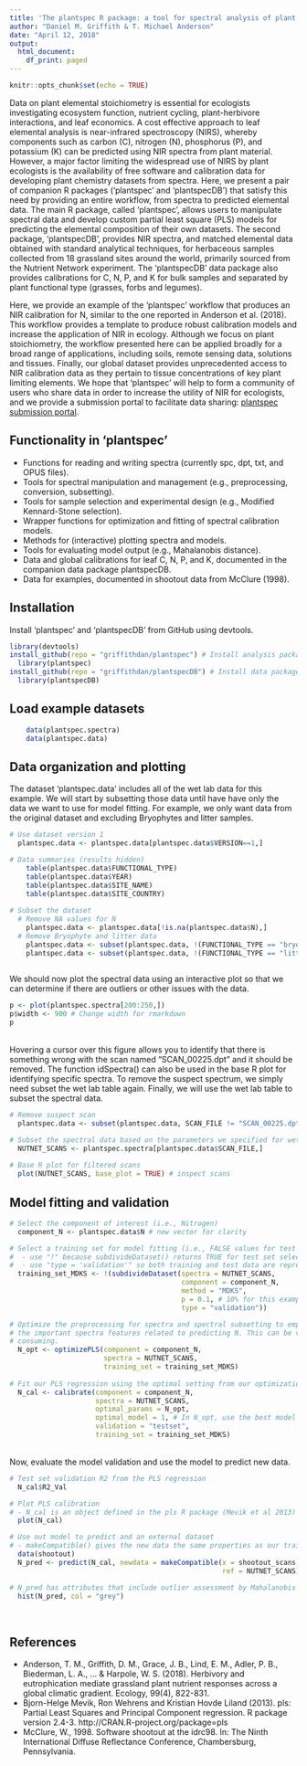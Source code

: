 ```yaml
---
title: 'The plantspec R package: a tool for spectral analysis of plant stoichiometry'
author: "Daniel M. Griffith & T. Michael Anderson"
date: "April 12, 2018"
output:
  html_document:
    df_print: paged
---
```


```r
knitr::opts_chunk$set(echo = TRUE)
```

Data on plant elemental stoichiometry is essential for ecologists investigating ecosystem function, nutrient cycling, plant-herbivore interactions, and leaf economics. A cost effective approach to leaf elemental analysis is near-infrared spectroscopy (NIRS), whereby components such as carbon (C), nitrogen (N), phosphorus (P), and potassium (K) can be predicted using NIR spectra from plant material. However, a major factor limiting the widespread use of NIRS by plant ecologists is the availability of free software and calibration data for developing plant chemistry datasets from spectra. Here, we present a pair of companion R packages (‘plantspec’ and ‘plantspecDB’) that satisfy this need by providing an entire workflow, from spectra to predicted elemental data. The main R package, called ‘plantspec’, allows users to manipulate spectral data and develop custom partial least square (PLS) models for predicting the elemental composition of their own datasets. The second package, ‘plantspecDB’, provides NIR spectra, and matched elemental data obtained with standard analytical techniques, for herbaceous samples collected from 18 grassland sites around the world, primarily sourced from the Nutrient Network experiment. The ‘plantspecDB’ data package also provides calibrations for C, N, P, and K for bulk samples and separated by plant functional type (grasses, forbs and legumes). 

Here, we provide an example of the ‘plantspec’ workflow that produces an NIR calibration for N, similar to the one reported in Anderson et al. (2018). This workflow provides a template to produce robust calibration models and increase the application of NIR in ecology. Although we focus on plant stoichiometry, the workflow presented here can be applied broadly for a broad range of applications, including soils, remote sensing data, solutions and tissues. Finally, our global dataset provides unprecedented access to NIR calibration data as they pertain to tissue concentrations of key plant limiting elements. We hope that 'plantspec' will help to form a community of users who share data in order to increase the utility of NIR for ecologists, and we provide a submission portal to facilitate data sharing: [plantspec submission portal](https://griffithdan.github.io/pages/code_and_data/plantspec/data-submission.html).

## Functionality in 'plantspec'

- Functions for reading and writing spectra (currently spc, dpt, txt, and OPUS files). 
- Tools for spectral manipulation and management (e.g., preprocessing, conversion, subsetting).
- Tools for sample selection and experimental design (e.g., Modified Kennard-Stone selection).
- Wrapper functions for optimization and fitting of spectral calibration models.
- Methods for (interactive) plotting spectra and models.
- Tools for evaluating model output (e.g., Mahalanobis distance).
- Data and global calibrations for leaf C, N, P, and K, documented in the companion data package plantspecDB.
- Data for examples, documented in shootout data from McClure (1998).

## Installation

Install 'plantspec' and 'plantspecDB' from GitHub using devtools.

```r
library(devtools)
install_github(repo = "griffithdan/plantspec") # Install analysis package
  library(plantspec)
install_github(repo = "griffithdan/plantspecDB") # Install data package 
  library(plantspecDB)
```

## Load example datasets

```r
    data(plantspec.spectra) 
    data(plantspec.data)
```

## Data organization and plotting
The dataset 'plantspec.data' includes all of the wet lab data for this example. We will start by subsetting those data until have have only the data we want to use for model fitting. For example, we only want data from the original dataset and excluding Bryophytes and litter samples.

```r

# Use dataset version 1
  plantspec.data <- plantspec.data[plantspec.data$VERSION==1,] 

# Data summaries (results hidden) 
    table(plantspec.data$FUNCTIONAL_TYPE)
    table(plantspec.data$YEAR)
    table(plantspec.data$SITE_NAME)
    table(plantspec.data$SITE_COUNTRY)
    
# Subset the dataset
  # Remove NA values for N
    plantspec.data <- plantspec.data[!is.na(plantspec.data$N),]
  # Remove Bryophyte and litter data  
    plantspec.data <- subset(plantspec.data, !(FUNCTIONAL_TYPE == "bryophyte")) 
    plantspec.data <- subset(plantspec.data, !(FUNCTIONAL_TYPE == "litter"))
    
```

We should now plot the spectral data using an interactive plot so that we can determine if there are outliers or other issues with the data.

```r
p <- plot(plantspec.spectra[200:250,]) 
p$width <- 900 # Change width for rmarkdown
p
```
<br>
Hovering a cursor over this figure allows you to identify that there is something wrong with the scan named "SCAN_00225.dpt" and it should be removed. The function idSpectra() can also be used in the base R plot for identifying specific spectra. To remove the suspect spectrum, we simply need subset the wet lab table again. Finally, we will use the wet lab table to subset the spectral data. 
<br>
```r
# Remove suspect scan    
  plantspec.data <- subset(plantspec.data, SCAN_FILE != "SCAN_00225.dpt")

# Subset the spectral data based on the parameters we specified for wet lab data
  NUTNET_SCANS <- plantspec.spectra[plantspec.data$SCAN_FILE,]
  
# Base R plot for filtered scans
  plot(NUTNET_SCANS, base_plot = TRUE) # inspect scans

```

## Model fitting and validation

```r
# Select the component of interest (i.e., Nitrogen)
  component_N <- plantspec.data$N # new vector for clarity

# Select a training set for model fitting (i.e., FALSE values for test set)
#  - use "!" because subdivideDataset() returns TRUE for test set selections.
#  - use "type = 'validation'" so both training and test data are representative. 
  training_set_MDKS <- !(subdivideDataset(spectra = NUTNET_SCANS, 
                                          component = component_N, 
                                          method = "MDKS", 
                                          p = 0.1, # 10% for this example  
                                          type = "validation")) 

# Optimize the preprocessing for spectra and spectral subsetting to emphasize
# the important spectra features related to predicting N. This can be very time
# consuming.
  N_opt <- optimizePLS(component = component_N, 
                       spectra = NUTNET_SCANS, 
                       training_set = training_set_MDKS)
  
# Fit our PLS regression using the optimal setting from our optimization.
  N_cal <- calibrate(component = component_N, 
                     spectra = NUTNET_SCANS, 
                     optimal_params = N_opt, 
                     optimal_model = 1, # In N_opt, use the best model
                     validation = "testset", 
                     training_set = training_set_MDKS)
```
<br>
Now, evaluate the model validation and use the model to predict new data.
<br>
```r
# Test set validation R2 from the PLS regression
  N_cal$R2_Val

# Plot PLS calibration 
# - N_cal is an object defined in the pls R package (Mevik et al 2013)
  plot(N_cal)

# Use out model to predict and an external dataset
# - makeCompatible() gives the new data the same properties as our training data
  data(shootout)
  N_pred <- predict(N_cal, newdata = makeCompatible(x = shootout_scans, 
                                                    ref = NUTNET_SCANS))

# N_pred has attributes that include outlier assessment by Mahalanobis distance  
  hist(N_pred, col = "grey")

```
<br>

## References

 - Anderson, T. M., Griffith, D. M., Grace, J. B., Lind, E. M., Adler, P. B., Biederman, L. A., ... & Harpole, W. S. (2018). Herbivory and eutrophication mediate grassland plant nutrient responses across a global climatic gradient. Ecology, 99(4), 822-831.
 - Bjorn-Helge Mevik, Ron Wehrens and Kristian Hovde Liland (2013). pls: Partial Least Squares and Principal Component regression. R package version 2.4-3. http://CRAN.R-project.org/package=pls
 - McClure, W., 1998. Software shootout at the idrc98. In: The Ninth International Diffuse Reflectance Conference, Chambersburg, Pennsylvania. 

<br>
<br>
<br>
<br>
<br>
<br>
<br>
<br>
<br>
<br>
<br>
<br>
<br>
<br>
<br>
<br>
<br>
